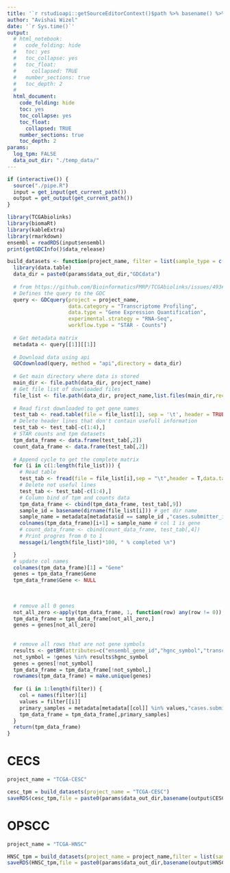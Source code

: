 ```yaml
---
title: '`r rstudioapi::getSourceEditorContext()$path %>% basename() %>% gsub(pattern = "\\.Rmd",replacement = "")`' 
author: "Avishai Wizel"
date: '`r Sys.time()`'
output: 
  # html_notebook: 
  #   code_folding: hide
  #   toc: yes
  #   toc_collapse: yes
  #   toc_float: 
  #     collapsed: TRUE
  #   number_sections: true
  #   toc_depth: 2
  #   
  html_document: 
    code_folding: hide
    toc: yes
    toc_collapse: yes
    toc_float: 
      collapsed: TRUE
    number_sections: true
    toc_depth: 2
params:
  log_tpm: FALSE
  data_out_dir: "./temp_data/" 
---
```




```r
if (interactive()) {
  source("./pipe.R")
  input = get_input(get_current_path())
  output = get_output(get_current_path())
}
```


```r
library(TCGAbiolinks)
library(biomaRt)
library(kableExtra)
library(rmarkdown)
ensembl = readRDS(input$ensembl)
print(getGDCInfo()$data_release)
```

```r
build_datasets <- function(project_name, filter = list(sample_type = c("Primary Tumor"))) {
  library(data.table)
  data_dir = paste0(params$data_out_dir,"GDCdata")
  
  # from https://github.com/BioinformaticsFMRP/TCGAbiolinks/issues/493#issuecomment-1083311661
  # Defines the query to the GDC
  query <- GDCquery(project = project_name,
                    data.category = "Transcriptome Profiling",
                    data.type = "Gene Expression Quantification",
                    experimental.strategy = "RNA-Seq",
                    workflow.type = "STAR - Counts")
  
  # Get metadata matrix
  metadata <- query[[1]][[1]]
  
  # Download data using api
  GDCdownload(query, method = "api",directory = data_dir)
  
  # Get main directory where data is stored
  main_dir <- file.path(data_dir, project_name)
  # Get file list of downloaded files
  file_list <- file.path(data_dir, project_name,list.files(main_dir,recursive = TRUE)) 
  
  # Read first downloaded to get gene names
  test_tab <- read.table(file = file_list[1], sep = '\t', header = TRUE)
  # Delete header lines that don't contain usefull information
  test_tab <- test_tab[-c(1:4),]
  # STAR counts and tpm datasets
  tpm_data_frame <- data.frame(test_tab[,2])
  count_data_frame <- data.frame(test_tab[,2])
  
  # Append cycle to get the complete matrix
  for (i in c(1:length(file_list))) {
    # Read table
    test_tab <- fread(file = file_list[i],sep = "\t",header = T,data.table = F)
    # Delete not useful lines
    test_tab <- test_tab[-c(1:4),]
    # Column bind of tpm and counts data
    tpm_data_frame <- cbind(tpm_data_frame, test_tab[,9])
    sample_id = basename(dirname(file_list[i])) # get dir name
    sample_name = metadata[metadata$id == sample_id ,"cases.submitter_id"]
    colnames(tpm_data_frame)[i+1] = sample_name # col 1 is gene
    # count_data_frame <- cbind(count_data_frame, test_tab[,4])
    # Print progres from 0 to 1
    message(i/length(file_list)*100, " % completed \n")

  }
  # update col names
  colnames(tpm_data_frame)[1] = "Gene"
  genes = tpm_data_frame$Gene
  tpm_data_frame$Gene <- NULL
  
  
  
  # remove all 0 genes
  not_all_zero <-apply(tpm_data_frame, 1, function(row) any(row != 0))
  tpm_data_frame = tpm_data_frame[not_all_zero,]
  genes = genes[not_all_zero]
  
  
  # remove all rows that are not gene symbols
  results <- getBM(attributes=c("ensembl_gene_id","hgnc_symbol","transcript_biotype"), mart=ensembl)
  not_symbol = !genes %in% results$hgnc_symbol
  genes = genes[!not_symbol]
  tpm_data_frame = tpm_data_frame[!not_symbol,]
  rownames(tpm_data_frame) = make.unique(genes) 
  
  for (i in 1:length(filter)) {
    col = names(filter)[i]
    values = filter[[i]]
    primary_samples = metadata[metadata[[col]] %in% values,"cases.submitter_id"]
    tpm_data_frame = tpm_data_frame[,primary_samples]
  }
  return(tpm_data_frame)
}


```


# CECS
```r
project_name = "TCGA-CESC"
```

```r
cesc_tpm = build_datasets(project_name = "TCGA-CESC")
saveRDS(cesc_tpm,file = paste0(params$data_out_dir,basename(output$CESC_TPM)))

```

# OPSCC

```r
project_name = "TCGA-HNSC"
```

```r
HNSC_tpm = build_datasets(project_name = project_name,filter = list(sample_type = c("Primary Tumor")))
saveRDS(HNSC_tpm,file = paste0(params$data_out_dir,basename(output$HNSC_TPM)))

```


